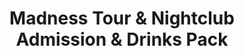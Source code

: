---
slug: 'madness-tour-nightclub-admission-drinks-pack/en'
status: 1
lang: 'en'
type: 'NIGHTCLUB'
slugGallery: 'madness'
title: 'Madness Tour & Nightclub Admission & Drinks Pack'
description: Embark on an unforgettable journey with the Madness Tour, where the pulsating heartbeat of Cancun's nightlife awaits
keywords: 'nightclub, madness, tour, drinks, pack, cancun nightlife'
price: 100
stars: '4.5'
reviews: '4,349 reviews'
image:
    src: '/assets/covers/parties/cover-MadnessTour.webp'
    alt: 'cover madness tour'
duration: '6 hours'
consumption: '15 drink tickets'
admission: 'VIP admission to 3 nightclubs'
bokun: 'https://widgets.bokun.io/online-sales/8b31caec-8877-411a-85ad-682828170619/experience/850597?partialView=1'
calendar: 'https://widgets.bokun.io/online-sales/8b31caec-8877-411a-85ad-682828170619/experience-calendar/850597'
location: 'Av. Kukulcan, Zona Hotelera, Cancún, Q.R.'
mapFrame: 'https://www.google.com/maps/embed?pb=!1m14!1m8!1m3!1d29771.86446650854!2d-86.746938!3d21.133166!3m2!1i1024!2i768!4f13.1!3m3!1m2!1s0x8f4c2898a0a9e54b%3A0xb293c2f5881121d0!2sMandala%20Nightclub!5e0!3m2!1ses!2smx!4v1704732310770!5m2!1ses!2smx'
---